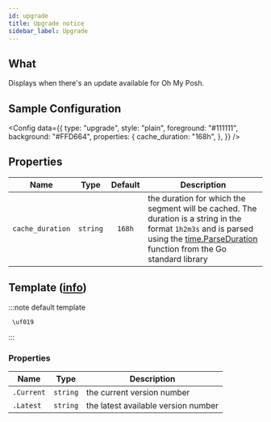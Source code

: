 ```yaml
---
id: upgrade
title: Upgrade notice
sidebar_label: Upgrade
---
```


## What

Displays when there's an update available for Oh My Posh.

## Sample Configuration


<Config
  data={{
    type: "upgrade",
    style: "plain",
    foreground: "#111111",
    background: "#FFD664",
    properties: {
      cache_duration: "168h",
    },
  }}
/>

## Properties

| Name             |   Type   | Default | Description                                                                                                                                                                           |
| ---------------- | :------: | :-----: | ------------------------------------------------------------------------------------------------------------------------------------------------------------------------------------- |
| `cache_duration` | `string` | `168h`  | the duration for which the segment will be cached. The duration is a string in the format `1h2m3s` and is parsed using the [time.ParseDuration] function from the Go standard library |

## Template ([info][templates])

:::note default template

```template
 \uf019
```

:::

### Properties

| Name       | Type     | Description                         |
| ---------- | -------- | ----------------------------------- |
| `.Current` | `string` | the current version number          |
| `.Latest`  | `string` | the latest available version number |

[templates]: /docs/configuration/templates
[time.ParseDuration]: https://golang.org/pkg/time/#ParseDuration
